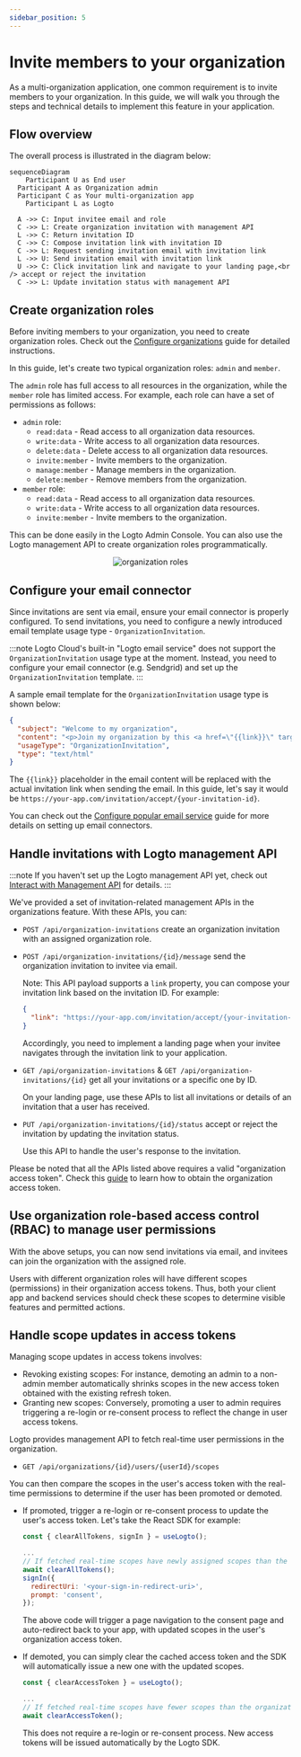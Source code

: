 ```yaml
---
sidebar_position: 5
---
```



# Invite members to your organization

As a multi-organization application, one common requirement is to invite members to your organization. In this guide, we will walk you through the steps and technical details to implement this feature in your application.

## Flow overview

The overall process is illustrated in the diagram below:

```mermaid
sequenceDiagram
	Participant U as End user
  Participant A as Organization admin
  Participant C as Your multi-organization app
	Participant L as Logto

  A ->> C: Input invitee email and role
  C ->> L: Create organization invitation with management API
  L ->> C: Return invitation ID
  C ->> C: Compose invitation link with invitation ID
  C ->> L: Request sending invitation email with invitation link
  L ->> U: Send invitation email with invitation link
  U ->> C: Click invitation link and navigate to your landing page,<br /> accept or reject the invitation
  C ->> L: Update invitation status with management API
```

## Create organization roles

Before inviting members to your organization, you need to create organization roles. Check out the [Configure organizations](/docs/recipes/organizations/configuration/) guide for detailed instructions.

In this guide, let's create two typical organization roles: `admin` and `member`.

The `admin` role has full access to all resources in the organization, while the `member` role has limited access. For example, each role can have a set of permissions as follows:

- `admin` role:
  - `read:data` - Read access to all organization data resources.
  - `write:data` - Write access to all organization data resources.
  - `delete:data` - Delete access to all organization data resources.
  - `invite:member` - Invite members to the organization.
  - `manage:member` - Manage members in the organization.
  - `delete:member` - Remove members from the organization.
- `member` role:
  - `read:data` - Read access to all organization data resources.
  - `write:data` - Write access to all organization data resources.
  - `invite:member` - Invite members to the organization.

This can be done easily in the Logto Admin Console. You can also use the Logto management API to create organization roles programmatically.

<center>
  <img src={organizationRoles} alt="organization roles" />
</center>

## Configure your email connector

Since invitations are sent via email, ensure your email connector is properly configured. To send invitations, you need to configure a newly introduced email template usage type - `OrganizationInvitation`.

:::note
Logto Cloud's built-in "Logto email service" does not support the `OrganizationInvitation` usage type at the moment. Instead, you need to configure your email connector (e.g. Sendgrid) and set up the `OrganizationInvitation` template.
:::

A sample email template for the `OrganizationInvitation` usage type is shown below:

```json
{
  "subject": "Welcome to my organization",
  "content": "<p>Join my organization by this <a href=\"{{link}}\" target=\"_blank\">link</a>.</p>",
  "usageType": "OrganizationInvitation",
  "type": "text/html"
}
```

The `{{link}}` placeholder in the email content will be replaced with the actual invitation link when sending the email. In this guide, let's say it would be `https://your-app.com/invitation/accept/{your-invitation-id}`.

You can check out the [Configure popular email service](/docs/recipes/configure-connectors/email-connector/configure-popular-email-service/) guide for more details on setting up email connectors.

## Handle invitations with Logto management API

:::note
If you haven't set up the Logto management API yet, check out [Interact with Management API](/docs/recipes/interact-with-management-api/) for details.
:::

We've provided a set of invitation-related management APIs in the organizations feature. With these APIs, you can:

- `POST /api/organization-invitations` create an organization invitation with an assigned organization role.
- `POST /api/organization-invitations/{id}/message` send the organization invitation to invitee via email.

  Note: This API payload supports a `link` property, you can compose your invitation link based on the invitation ID. For example:

  ```json
  {
    "link": "https://your-app.com/invitation/accept/{your-invitation-id}"
  }
  ```

  Accordingly, you need to implement a landing page when your invitee navigates through the invitation link to your application.

- `GET /api/organization-invitations` & `GET /api/organization-invitations/{id}` get all your invitations or a specific one by ID.

  On your landing page, use these APIs to list all invitations or details of an invitation that a user has received.

- `PUT /api/organization-invitations/{id}/status` accept or reject the invitation by updating the invitation status.

  Use this API to handle the user's response to the invitation.

Please be noted that all the APIs listed above requires a valid "organization access token". Check this [guide](/docs/recipes/organizations/integration/#step-2-fetch-the-organization-token) to learn how to obtain the organization access token.

## Use organization role-based access control (RBAC) to manage user permissions

With the above setups, you can now send invitations via email, and invitees can join the organization with the assigned role.

Users with different organization roles will have different scopes (permissions) in their organization access tokens. Thus, both your client app and backend services should check these scopes to determine visible features and permitted actions.

## Handle scope updates in access tokens

Managing scope updates in access tokens involves:

- Revoking existing scopes: For instance, demoting an admin to a non-admin member automatically shrinks scopes in the new access token obtained with the existing refresh token.
- Granting new scopes: Conversely, promoting a user to admin requires triggering a re-login or re-consent process to reflect the change in user access tokens.

Logto provides management API to fetch real-time user permissions in the organization.

- `GET /api/organizations/{id}/users/{userId}/scopes`

You can then compare the scopes in the user's access token with the real-time permissions to determine if the user has been promoted or demoted.

- If promoted, trigger a re-login or re-consent process to update the user's access token. Let's take the React SDK for example:

  ```js
  const { clearAllTokens, signIn } = useLogto();

  ...
  // If fetched real-time scopes have newly assigned scopes than the organization access token scopes
  await clearAllTokens();
  signIn({
    redirectUri: '<your-sign-in-redirect-uri>',
    prompt: 'consent',
  });
  ```

  The above code will trigger a page navigation to the consent page and auto-redirect back to your app, with updated scopes in the user's organization access token.

- If demoted, you can simply clear the cached access token and the SDK will automatically issue a new one with the updated scopes.

  ```js
  const { clearAccessToken } = useLogto();

  ...
  // If fetched real-time scopes have fewer scopes than the organization access token scopes
  await clearAccessToken();
  ```

  This does not require a re-login or re-consent process. New access tokens will be issued automatically by the Logto SDK.
